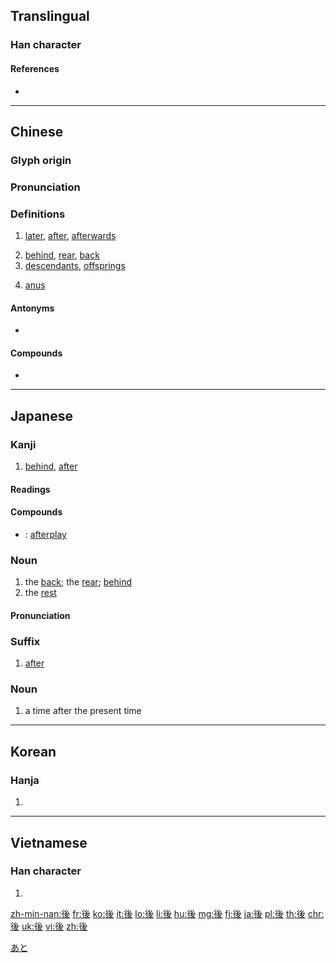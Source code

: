 {{also|后}}
==Translingual==
{{stroke order|strokes=9}}

===Han character===
{{Han char|rn=60|rad=彳|as=06|sn=9|four=22247|canj=HOVIE|ids=⿰彳⿱幺夊}}

====References====
* {{Han ref|kx=0366.180|dkj=10098|dj=0688.010|hdz=20822.030|uh=5F8C|ud=24460|bh=ABE1|bd=44001}}

----

==Chinese==
{{zh-forms|s=后}}

===Glyph origin===
{{Han compound|彳|幺|又|ls=ic}}

===Pronunciation===
{{zh-pron
|m=hòu
|c=hau6
|h=pfs=heu
|md=âu/hâiu/hâu
|mn=āu/hō͘
|w=3hheu
|ma=y
|mc=y
|oc=y
|cat=n,adv
}}

===Definitions===
{{zh-hanzi}}

# [[later]], [[after]], [[afterwards]]
#: {{zhex|以後|after}}
#: {{zhex|然後|after, afterwards}}
# [[behind]], [[rear]], [[back]]
# [[descendant]]s, [[offspring]]s
#: {{zhex|無後|to lack male offspring}}
# [[anus]]

====Antonyms====
* {{zh-l|前}}

====Compounds====
{{der-top|Compounds}}
* {{zh-l|後戲|hòuxì|[[afterplay]]}}
{{der-bottom}}

{{zh-cat|Beginning}}

----

==Japanese==

===Kanji===
{{ja-kanji|grade=2|rs=彳06}}

# [[behind]], [[after]]

====Readings====
{{ja-readings
|goon=[[ぐ]] (gu) {{qualifier|non-[[w:Jōyō kanji|Jōyō]] reading}}
|kanon=[[こう]] (kō)
|toon=[[ご]] (go)
|kun=[[おくれる]] ([[後れる]], okureru), [[のち]] ([[nochi]]), [[あと]] ([[ato]]), [[うしろ]] ([[後ろ]], ushiro)}}

====Compounds====
{{der-top|Compounds}}
* {{ja-r|後戯|こうぎ}}: [[afterplay]]
{{der-bottom}}

===Noun===
{{ja-noun|あと}}

# the [[back]]; the [[rear]]; [[behind]]
# the [[rest]]

====Pronunciation====
{{ja-pron|yomi=k|あと|acc=1|acc_ref=SMK2}}

===Suffix===
{{ja-pos|ご|suffix}}

# [[after]]

===Noun===
{{ja-noun|のち}}

# a time after the present time

[[Category:1000 Japanese basic words|あと]]

----

==Korean==

===Hanja===
{{ko-hanja|hangeul=[[후]]|eumhun=|mr=hu|y=hwu}}

# {{defn|lang=ko|sort=彳06}}

----

==Vietnamese==

===Han character===
{{vi-hantu|[[hậu]]|rs=彳06}}

# {{defn|lang=vi|sort=彳06}}

[[zh-min-nan:後]]
[[fr:後]]
[[ko:後]]
[[it:後]]
[[lo:後]]
[[li:後]]
[[hu:後]]
[[mg:後]]
[[fj:後]]
[[ja:後]]
[[pl:後]]
[[th:後]]
[[chr:後]]
[[uk:後]]
[[vi:後]]
[[zh:後]]